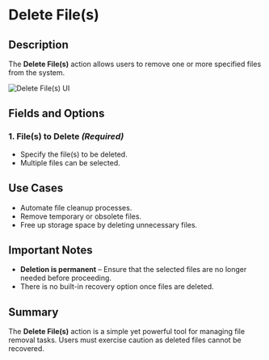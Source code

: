 # Delete File(s)

## Description  

The **Delete File(s)** action allows users to remove one or more specified files from the system.

![Delete File(s) UI](../../assets/file/delete-files.png)

## Fields and Options  

### 1. **File(s) to Delete** *(Required)* 

- Specify the file(s) to be deleted.  
- Multiple files can be selected.  

## Use Cases

- Automate file cleanup processes.  
- Remove temporary or obsolete files.  
- Free up storage space by deleting unnecessary files.  

## Important Notes

- **Deletion is permanent** – Ensure that the selected files are no longer needed before proceeding.  
- There is no built-in recovery option once files are deleted.  

## Summary

The **Delete File(s)** action is a simple yet powerful tool for managing file removal tasks. Users must exercise caution as deleted files cannot be recovered.